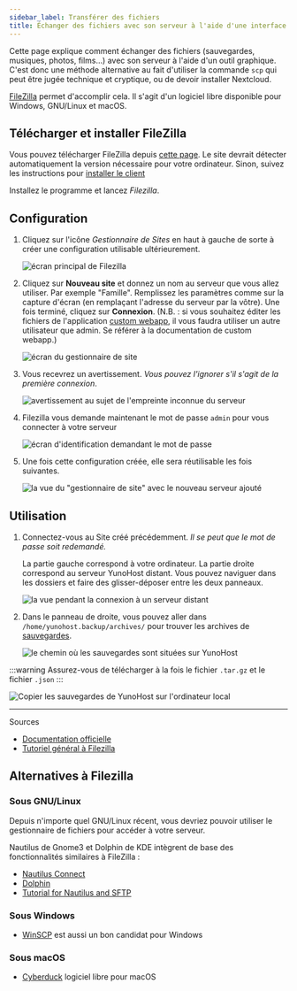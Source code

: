 ```yaml
---
sidebar_label: Transférer des fichiers
title: Échanger des fichiers avec son serveur à l'aide d'une interface graphique
---
```


Cette page explique comment échanger des fichiers (sauvegardes, musiques, photos, films...) avec son serveur à l'aide d'un outil graphique. C'est donc une méthode alternative au fait d'utiliser la commande `scp` qui peut être jugée technique et cryptique, ou de devoir installer Nextcloud.

[FileZilla](https://filezilla-project.org/) permet d'accomplir cela. Il s'agit d'un logiciel libre disponible pour Windows, GNU/Linux et macOS.

## Télécharger et installer FileZilla

Vous pouvez télécharger FileZilla depuis [cette page](https://filezilla-project.org/download.php?type=client). Le site devrait détecter automatiquement la version nécessaire pour votre ordinateur. Sinon, suivez les instructions pour [installer le client](https://wiki.filezilla-project.org/Client_Installation)

Installez le programme et lancez *Filezilla*.

## Configuration

1. Cliquez sur l'icône *Gestionnaire de Sites* en haut à gauche de sorte à créer une configuration utilisable ultérieurement.

   ![écran principal de Filezilla](/img/softwares/filezilla_1.png)

2. Cliquez sur **Nouveau site** et donnez un nom au serveur que vous allez utiliser. Par exemple "Famille". Remplissez les paramètres comme sur la capture d'écran (en remplaçant l'adresse du serveur par la vôtre). Une fois terminé, cliquez sur **Connexion**. (N.B. : si vous souhaitez éditer les fichiers de l'application [custom webapp](https://github.com/YunoHost-Apps/my_webapp_ynh), il vous faudra utiliser un autre utilisateur que admin. Se référer à la documentation de custom webapp.)

   ![écran du gestionnaire de site](/img/softwares/filezilla_2.png)

3. Vous recevrez un avertissement. *Vous pouvez l'ignorer s'il s'agit de la première connexion*.

   ![avertissement au sujet de l'empreinte inconnue du serveur](/img/softwares/filezilla_3.png)

4. Filezilla vous demande maintenant le mot de passe `admin` pour vous connecter à votre serveur

   ![écran d'identification demandant le mot de passe](/img/softwares/filezilla_4.png)

5. Une fois cette configuration créée, elle sera réutilisable les fois suivantes.

   ![la vue du "gestionnaire de site" avec le nouveau serveur ajouté](/img/softwares/filezilla_5.png)

## Utilisation

1. Connectez-vous au Site créé précédemment. *Il se peut que le mot de passe soit redemandé.*

   La partie gauche correspond à votre ordinateur. La partie droite correspond au serveur YunoHost distant. Vous pouvez naviguer dans les dossiers et faire des glisser-déposer entre les deux panneaux.

   ![la vue pendant la connexion à un serveur distant](/img/softwares/filezilla_6.png)

2. Dans le panneau de droite, vous pouvez aller dans `/home/yunohost.backup/archives/` pour trouver les archives de [sauvegardes](/admin/backups/).

   ![le chemin où les sauvegardes sont situées sur YunoHost](/img/softwares/filezilla_7.png)

:::warning
<FAIcon icon="fa-cloud-download"/> Assurez-vous de télécharger à la fois le fichier `.tar.gz` et le fichier `.json`
:::

![Copier les sauvegardes de YunoHost sur l'ordinateur local](/img/softwares/filezilla_8.png)

---

Sources

- [Documentation officielle](https://wiki.filezilla-project.org/FileZilla_Client_Tutorial_(fr))
- [Tutoriel général à Filezilla](https://www.rc.fas.harvard.edu/resources/documentation/sftp-file-transfer/)

## Alternatives à Filezilla

### Sous GNU/Linux

Depuis n'importe quel GNU/Linux récent, vous devriez pouvoir utiliser le gestionnaire de fichiers pour accéder à votre serveur.

Nautilus de Gnome3 et Dolphin de KDE intègrent de base des fonctionnalités similaires à FileZilla :

- [Nautilus Connect](https://help.gnome.org/users/gnome-help/stable/nautilus-connect.html.en)
- [Dolphin](https://docs.kde.org/stable5/en/dolphin/dolphin/location-bar.html#location-bar-editable-kioslaves)
- [Tutorial for Nautilus and SFTP](https://www.techrepublic.com/article/how-to-use-linux-file-manager-to-connect-to-an-sftp-server/)

### Sous Windows

- [WinSCP](https://winscp.net/) est aussi un bon candidat pour Windows

### Sous macOS

- [Cyberduck](https://cyberduck.io/) logiciel libre pour macOS
